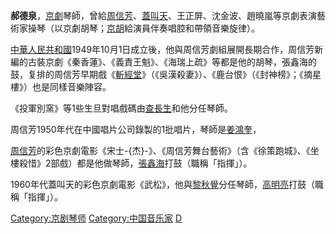 '''郝德泉'''，[[京劇|京劇]]琴師，曾給[[周信芳|周信芳]]、[[蓋叫天|蓋叫天]]、王正屏、沈金波、趙曉嵐等京劇表演藝術家操琴（以京劇胡琴；[[京胡|京胡]]給演員伴奏唱腔和帶領音樂旋律）。

[[中華人民共和國|中華人民共和國]]1949年10月1日成立後，他與周信芳劇組展開長期合作，周信芳新編的古裝京劇《秦香蓮》、《義責王魁》、《海瑞上疏》等都是他的胡琴，張鑫海的鼓，复排的周信芳早期戲《[[斬經堂|斬經堂]]》（《吳漢殺妻》）、《鹿台恨》（《封神榜》；《摘星樓》）也是同樣音樂陣容。

《投軍別窯》等1些生旦對唱戲碼由[[查長生|查長生]]和他分任琴師。

周信芳1950年代在中國唱片公司錄製的1批唱片，琴師是[[姜鴻奎|姜鴻奎]]，

[[周信芳|周信芳]]的彩色京劇電影《宋士-{杰}-》、《周信芳舞台藝術》（含《徐策跑城》、《坐樓殺惜》2部戲）都是他做琴師，[[張鑫海|張鑫海]]打鼓（職稱「指揮」）。

1960年代蓋叫天的彩色京劇電影《武松》，他與[[黎秋覺|黎秋覺]]分任琴師，[[高明亮|高明亮]]打鼓（職稱「指揮」）。


[[Category:京剧琴师|Category:京剧琴师]]
[[Category:中国音乐家|Category:中国音乐家]]
[[Category:郝姓|D]]